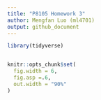 ```yaml
---
title: "P8105 Homework 3"
author: Mengfan Luo (ml4701)
output: github_document
---
```



```r
library(tidyverse)


knitr::opts_chunk$set(
  fig.width = 6,
  fig.asp =.6,
  out.width = "90%"
)
```


